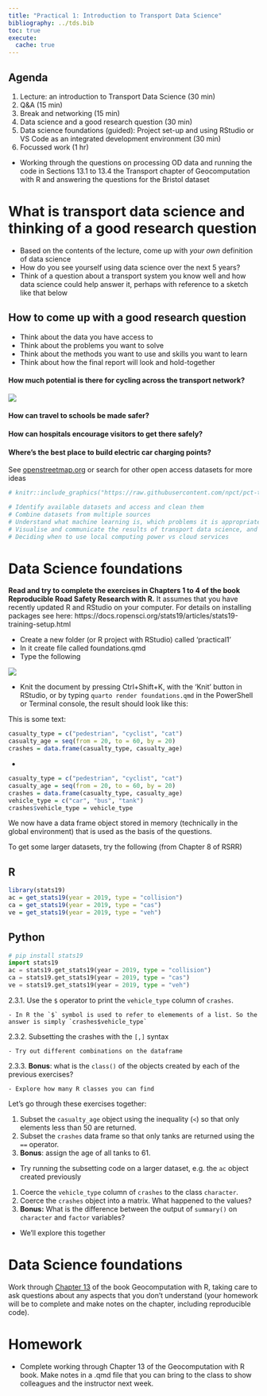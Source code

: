 ```yaml
---
title: "Practical 1: Introduction to Transport Data Science"
bibliography: ../tds.bib
toc: true
execute: 
  cache: true
---
```


## Agenda {.unnumbered}

1.  Lecture: an introduction to Transport Data Science (30 min)
2.  Q&A (15 min) 
<!-- - Introduction to the module and team - 30 min
    Each person to say  1) their name and where they are based 2) why they took the module and 3) their level of knowledge of coding. --> 
3.  Break and networking (15 min)
<!-- 3. Practical (2 hrs) -->
4.  Data science and a good research question (30 min)
5.  Data science foundations (guided): Project set-up and using RStudio or VS Code as an integrated development environment (30 min)
6.  Focussed work (1 hr)
  - Working through the questions on processing OD data and running the code in Sections 13.1 to 13.4 the Transport chapter of Geocomputation with R and answering the questions for the Bristol dataset  
<!-- 1. Bonus: Work through [Chapter 5](https://r4ds.had.co.nz/transform.html#filter-rows-with-filter) of R for Data Science -->

# What is transport data science and thinking of a good research question {.unnumbered}

-   Based on the contents of the lecture, come up with *your own* definition of data science
-   How do you see yourself using data science over the next 5 years?
-   Think of a question about a transport system you know well and how data science could help answer it, perhaps with reference to a sketch like that below

## How to come up with a good research question {.unnumbered}

-   Think about the data you have access to
-   Think about the problems you want to solve
-   Think about the methods you want to use and skills you want to learn
-   Think about how the final report will look and hold-together

#### How much potential is there for cycling across the transport network? {.unnumbered}

![](https://user-images.githubusercontent.com/1825120/127524923-7d9f5511-84a6-430b-8de9-a603a5524f39.png)

#### How can travel to schools be made safer? {.unnumbered}

#### How can hospitals encourage visitors to get there safely? {.unnumbered}

#### Where's the best place to build electric car charging points? {.unnumbered}

See [openstreetmap.org](https://www.openstreetmap.org/#map=19/53.80689/-1.55637) or search for other open access datasets for more ideas

<!-- 2. Work through the transport chapter of Geocomputation with R: https://geocompr.robinlovelace.net/transport.html -->

<!-- See https://github.com/ITSLeeds/TDS/blob/master/practicals/2-software.md -->

<!-- - In terms of future work in an evolving job market? -->

<!-- - In terms of the kinds of problems you want to solve? -->

<!-- ## Sketching research methods (in groups of 2-4, 30 minutes) -->

<!-- Starting with the 1000 'desire lines' dataset of Leeds, sketch-out some research ideas that cover -->

<!-- 1) Hypotheses: generate two hypotheses that are falsifiable and 2 hypotheses that are not falsifiable -->

<!-- 2) Input data: draw schematic representations of additional datasets that you could use alongside the desire lines dataset, with at least one at each of these levels: -->

<!-- - Zones -->

<!-- - Points -->

<!-- - Routes -->

<!-- - Route networks -->

<!-- - Individual -->

<!-- What temporal and spatial resolution could each one have? -->

<!-- 3) Methods: using a flow diagram (e.g. as shown below) -->

```r
# knitr::include_graphics("https://raw.githubusercontent.com/npct/pct-team/master/flow-model/flow-diag2.png")
```

<!-- ## Practical, group computer task (30 minutes) -->

<!-- Create a github account (all). See: https://github.com -->

<!-- Building on the follow code chunk (but with no copy-and-pasting), create a data frame that contains the names, coffee habits and like/dislike of bus travel for everyone in your group (just 1 computer per group): -->

<!-- ```{r} -->

<!-- person_name = c( -->

<!--   "robin", -->

<!--   "malcolm", -->

<!--   "richard" -->

<!-- ) -->

<!-- n_coffee = c( -->

<!--   5, -->

<!--   1, -->

<!--   0 -->

<!-- ) -->

<!-- like_bus_travel = c( -->

<!--   TRUE, -->

<!--   FALSE, -->

<!--   TRUE -->

<!-- ) -->

<!-- personal_data = data.frame(person_name, n_coffee, like_bus_travel) -->

<!-- personal_data -->

<!-- ``` -->

<!-- When you are complete, add your code to https://github.com/ITSLeeds/TDS/blob/master/code-r/01-person-data.R -->

<!-- ## Learning outcomes -->

```r
# Identify available datasets and access and clean them
# Combine datasets from multiple sources
# Understand what machine learning is, which problems it is appropriate for compared with traditional statistical approaches, and how to implement machine learning techniques
# Visualise and communicate the results of transport data science, and know about setting-up interactive web applications
# Deciding when to use local computing power vs cloud services
```

<!-- - Articulate the relevance and limitations of data-centric analysis applied to transport problems, compared with other methods -->

# Data Science foundations

**Read and try to complete the exercises in Chapters 1 to 4 of the book Reproducible Road Safety Research with R.** It assumes that you have recently updated R and RStudio on your computer.
For details on installing packages see here: https://docs.ropensci.org/stats19/articles/stats19-training-setup.html

-   Create a new folder (or R project with RStudio) called 'practical1'
-   In it create file called foundations.qmd
-   Type the following

![](images/paste-1.png)

-   Knit the document by pressing Ctrl+Shift+K, with the 'Knit' button in RStudio, or by typing `quarto render foundations.qmd` in the PowerShell or Terminal console, the result should look like this:

This is some text:

```r
casualty_type = c("pedestrian", "cyclist", "cat")
casualty_age = seq(from = 20, to = 60, by = 20)
crashes = data.frame(casualty_type, casualty_age)
```

-   

```r
casualty_type = c("pedestrian", "cyclist", "cat")
casualty_age = seq(from = 20, to = 60, by = 20)
crashes = data.frame(casualty_type, casualty_age)
vehicle_type = c("car", "bus", "tank")
crashes$vehicle_type = vehicle_type
```

We now have a data frame object stored in memory (technically in the global environment) that is used as the basis of the questions.

To get some larger datasets, try the following (from Chapter 8 of RSRR)

::: {.panel-tabset group="language"}
## R

```r
library(stats19)
ac = get_stats19(year = 2019, type = "collision")
ca = get_stats19(year = 2019, type = "cas")
ve = get_stats19(year = 2019, type = "veh")
```

## Python

``` python
# pip install stats19
import stats19
ac = stats19.get_stats19(year = 2019, type = "collision")
ca = stats19.get_stats19(year = 2019, type = "cas")
ve = stats19.get_stats19(year = 2019, type = "veh")
```
:::

2.3.1.
Use the `$` operator to print the `vehicle_type` column of `crashes`.

```         
- In R the `$` symbol is used to refer to elemements of a list. So the answer is simply `crashes$vehicle_type`
```

2.3.2.
Subsetting the crashes with the `[,]` syntax

```         
- Try out different combinations on the dataframe
```

2.3.3.
**Bonus**: what is the `class()` of the objects created by each of the previous exercises?

```         
- Explore how many R classes you can find
```

Let's go through these exercises together:

1.  Subset the `casualty_age` object using the inequality (`<`) so that only elements less than 50 are returned.
2.  Subset the `crashes` data frame so that only tanks are returned using the `==` operator.
3.  **Bonus**: assign the age of all tanks to 61.

-   Try running the subsetting code on a larger dataset, e.g. the `ac` object created previously

1.  Coerce the `vehicle_type` column of `crashes` to the class `character`.
2.  Coerce the `crashes` object into a matrix. What happened to the values?
3.  **Bonus:** What is the difference between the output of `summary()` on `character` and `factor` variables?

-   We'll explore this together

<!-- ## Completing Chapters 2-4 in the RRSRR document

-   This was your homework but revisit it an ensure you understand every bit and complete it if you haven't already

## Tidyverse

-   Work through Chapter 5 starting with the following code: -->

<!-- library(tidyverse) # Load the package -->

# Data Science foundations

Work through [Chapter 13](https://r.geocompx.org/transport.html) of the book Geocomputation with R, taking care to ask questions about any aspects that you don't understand (your homework will be to complete and make notes on the chapter, including reproducible code).

# Homework

- Complete working through Chapter 13 of the Geocomputation with R book. Make notes in a .qmd file that you can bring to the class to show colleagues and the instructor next week.

<!-- -   Work through chapters 6 and 7 on spatial and temporal data in the [RRSRR tutorial](https://itsleeds.github.io/rrsrr/) to get R foundations

-   Work-through the remaining exercises of the first sections in R4DS chapters 3 and 5

    -   Write your notes in a .R, .Rmd or .qmd file with comments, to show your working (and prove you've done it!)

-   **Bonus 1 (optional)** Run the code in the [demos/demo-quarto-document.qmd](https://github.com/ITSLeeds/TDS/blob/master/demos/demo-quarto-document.qmd) script

Note: you can copy-paste the code from the .qmd file into a new .qmd file on your computer and render it (convert it into a .PDF file) using the following: -->
